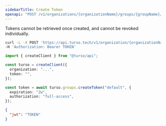 ```yaml
---
sidebarTitle: Create Token
openapi: "POST /v1/organizations/{organizationName}/groups/{groupName}/auth/tokens"
---
```


<Info>

Tokens cannot be retrieved once created, and cannot be revoked individually.

</Info>

<RequestExample>

```bash cURL
curl -L -X POST 'https://api.turso.tech/v1/organization/{organizationName}/groups/{groupName}/auth/tokens?expiration=2w&authorization=full-access' \
-H 'Authorization: Bearer TOKEN'
```

```ts Node.js
import { createClient } from "@turso/api";

const turso = createClient({
  organization: "...",
  token: "",
});

const token = await turso.groups.createToken("default", {
  expiration: "2w",
  authorization: "full-access",
});
```

</RequestExample>

<ResponseExample>

```json
{
  "jwt": "TOKEN"
}
```

</ResponseExample>
